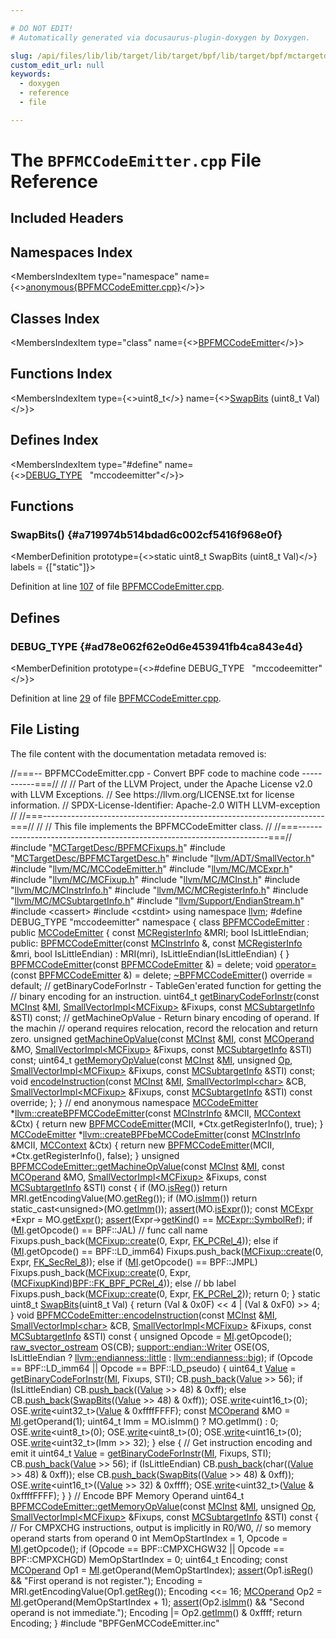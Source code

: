 ```yaml
---

# DO NOT EDIT!
# Automatically generated via docusaurus-plugin-doxygen by Doxygen.

slug: /api/files/lib/lib/target/lib/target/bpf/lib/target/bpf/mctargetdesc/bpfmccodeemitter-cpp
custom_edit_url: null
keywords:
  - doxygen
  - reference
  - file

---
```





# The `BPFMCCodeEmitter.cpp` File Reference

<DoxygenPage pluginConfig={pluginConfig}>



## Included Headers

<IncludesList>
<IncludesListItem
  filePath="MCTargetDesc/BPFMCFixups.h"
  permalink="/docs/api/files/lib/lib/target/lib/target/bpf/lib/target/bpf/mctargetdesc/bpfmcfixups-h"
  isLocal="true" />
<IncludesListItem
  filePath="MCTargetDesc/BPFMCTargetDesc.h"
  permalink="/docs/api/files/lib/lib/target/lib/target/bpf/lib/target/bpf/mctargetdesc/bpfmctargetdesc-h"
  isLocal="true" />
<IncludesListItem
  filePath="llvm/ADT/SmallVector.h"
  permalink="/docs/api/files/include/include/llvm/include/llvm/adt/smallvector-h"
  isLocal="true" />
<IncludesListItem
  filePath="llvm/MC/MCCodeEmitter.h"
  permalink="/docs/api/files/include/include/llvm/include/llvm/mc/mccodeemitter-h"
  isLocal="true" />
<IncludesListItem
  filePath="llvm/MC/MCExpr.h"
  permalink="/docs/api/files/include/include/llvm/include/llvm/mc/mcexpr-h"
  isLocal="true" />
<IncludesListItem
  filePath="llvm/MC/MCFixup.h"
  permalink="/docs/api/files/include/include/llvm/include/llvm/mc/mcfixup-h"
  isLocal="true" />
<IncludesListItem
  filePath="llvm/MC/MCInst.h"
  permalink="/docs/api/files/include/include/llvm/include/llvm/mc/mcinst-h"
  isLocal="true" />
<IncludesListItem
  filePath="llvm/MC/MCInstrInfo.h"
  permalink="/docs/api/files/include/include/llvm/include/llvm/mc/mcinstrinfo-h"
  isLocal="true" />
<IncludesListItem
  filePath="llvm/MC/MCRegisterInfo.h"
  permalink="/docs/api/files/include/include/llvm/include/llvm/mc/mcregisterinfo-h"
  isLocal="true" />
<IncludesListItem
  filePath="llvm/MC/MCSubtargetInfo.h"
  permalink="/docs/api/files/include/include/llvm/include/llvm/mc/mcsubtargetinfo-h"
  isLocal="true" />
<IncludesListItem
  filePath="llvm/Support/EndianStream.h"
  permalink="/docs/api/files/include/include/llvm/include/llvm/support/endianstream-h"
  isLocal="true" />
<IncludesListItem
  filePath="cassert"
  permalink=""
  isLocal="false" />
<IncludesListItem
  filePath="cstdint"
  permalink=""
  isLocal="false" />
<IncludesListItem
  filePath="BPFGenMCCodeEmitter.inc"
  permalink=""
  isLocal="true" />
</IncludesList>

## Namespaces Index

<MembersIndex>

<MembersIndexItem
  type="namespace"
  name={<><a href="/docs/api/namespaces/anonymous-bpfmccodeemitter-cpp-">anonymous&#123;BPFMCCodeEmitter.cpp&#125;</a></>}>
</MembersIndexItem>

</MembersIndex>

## Classes Index

<MembersIndex>

<MembersIndexItem
  type="class"
  name={<><a href="/docs/api/classes/anonymous-namespace-bpfmccodeemitter-cpp-/bpfmccodeemitter">BPFMCCodeEmitter</a></>}>
</MembersIndexItem>

</MembersIndex>

## Functions Index

<MembersIndex>

<MembersIndexItem
  type={<>uint8&#95;t</>}
  name={<><a href="#a719974b514bdad6c002cf5416f968e0f">SwapBits</a> (uint8&#95;t Val)</>}>
</MembersIndexItem>

</MembersIndex>

## Defines Index

<MembersIndex>

<MembersIndexItem
  type="#define"
  name={<><a href="#ad78e062f62e0d6e453941fb4ca843e4d">DEBUG&#95;TYPE</a>&nbsp;&nbsp;&nbsp;&quot;mccodeemitter&quot;</>}>
</MembersIndexItem>

</MembersIndex>


<SectionDefinition>

## Functions

### SwapBits() {#a719974b514bdad6c002cf5416f968e0f}

<MemberDefinition
  prototype={<>static uint8&#95;t SwapBits (uint8&#95;t Val)</>}
  labels = {["static"]}>

Definition at line <a href="#l00107">107</a> of file <a href="/docs/api/files/lib/lib/target/lib/target/bpf/lib/target/bpf/mctargetdesc/bpfmccodeemitter-cpp">BPFMCCodeEmitter.cpp</a>.
</MemberDefinition>

</SectionDefinition>

<SectionDefinition>

## Defines

### DEBUG&#95;TYPE {#ad78e062f62e0d6e453941fb4ca843e4d}

<MemberDefinition
  prototype={<>#define DEBUG&#95;TYPE&nbsp;&nbsp;&nbsp;&quot;mccodeemitter&quot;</>}>

Definition at line <a href="#l00029">29</a> of file <a href="/docs/api/files/lib/lib/target/lib/target/bpf/lib/target/bpf/mctargetdesc/bpfmccodeemitter-cpp">BPFMCCodeEmitter.cpp</a>.
</MemberDefinition>

</SectionDefinition>

## File Listing

The file content with the documentation metadata removed is:

<ProgramListing>

<Link id="l00001" /><CodeLine lineNumber="1"><span class="doxyHighlightComment">//===-- BPFMCCodeEmitter.cpp - Convert BPF code to machine code -----------===//</span></CodeLine>
<Link id="l00002" /><CodeLine lineNumber="2"><span class="doxyHighlightComment">//</span></CodeLine>
<Link id="l00003" /><CodeLine lineNumber="3"><span class="doxyHighlightComment">// Part of the LLVM Project, under the Apache License v2.0 with LLVM Exceptions.</span></CodeLine>
<Link id="l00004" /><CodeLine lineNumber="4"><span class="doxyHighlightComment">// See https://llvm.org/LICENSE.txt for license information.</span></CodeLine>
<Link id="l00005" /><CodeLine lineNumber="5"><span class="doxyHighlightComment">// SPDX-License-Identifier: Apache-2.0 WITH LLVM-exception</span></CodeLine>
<Link id="l00006" /><CodeLine lineNumber="6"><span class="doxyHighlightComment">//</span></CodeLine>
<Link id="l00007" /><CodeLine lineNumber="7"><span class="doxyHighlightComment">//===----------------------------------------------------------------------===//</span></CodeLine>
<Link id="l00008" /><CodeLine lineNumber="8"><span class="doxyHighlightComment">//</span></CodeLine>
<Link id="l00009" /><CodeLine lineNumber="9"><span class="doxyHighlightComment">// This file implements the BPFMCCodeEmitter class.</span></CodeLine>
<Link id="l00010" /><CodeLine lineNumber="10"><span class="doxyHighlightComment">//</span></CodeLine>
<Link id="l00011" /><CodeLine lineNumber="11"><span class="doxyHighlightComment">//===----------------------------------------------------------------------===//</span></CodeLine>
<Link id="l00012" /><CodeLine lineNumber="12"></CodeLine>
<Link id="l00013" /><CodeLine lineNumber="13"><span class="doxyHighlightPreprocessor">#include &quot;<a href="/docs/api/files/lib/lib/target/lib/target/bpf/lib/target/bpf/mctargetdesc/bpfmcfixups-h">MCTargetDesc/BPFMCFixups.h</a>&quot;</span></CodeLine>
<Link id="l00014" /><CodeLine lineNumber="14"><span class="doxyHighlightPreprocessor">#include &quot;<a href="/docs/api/files/lib/lib/target/lib/target/bpf/lib/target/bpf/mctargetdesc/bpfmctargetdesc-h">MCTargetDesc/BPFMCTargetDesc.h</a>&quot;</span></CodeLine>
<Link id="l00015" /><CodeLine lineNumber="15"><span class="doxyHighlightPreprocessor">#include &quot;<a href="/docs/api/files/include/include/llvm/include/llvm/adt/smallvector-h">llvm/ADT/SmallVector.h</a>&quot;</span></CodeLine>
<Link id="l00016" /><CodeLine lineNumber="16"><span class="doxyHighlightPreprocessor">#include &quot;<a href="/docs/api/files/include/include/llvm/include/llvm/mc/mccodeemitter-h">llvm/MC/MCCodeEmitter.h</a>&quot;</span></CodeLine>
<Link id="l00017" /><CodeLine lineNumber="17"><span class="doxyHighlightPreprocessor">#include &quot;<a href="/docs/api/files/include/include/llvm/include/llvm/mc/mcexpr-h">llvm/MC/MCExpr.h</a>&quot;</span></CodeLine>
<Link id="l00018" /><CodeLine lineNumber="18"><span class="doxyHighlightPreprocessor">#include &quot;<a href="/docs/api/files/include/include/llvm/include/llvm/mc/mcfixup-h">llvm/MC/MCFixup.h</a>&quot;</span></CodeLine>
<Link id="l00019" /><CodeLine lineNumber="19"><span class="doxyHighlightPreprocessor">#include &quot;<a href="/docs/api/files/include/include/llvm/include/llvm/mc/mcinst-h">llvm/MC/MCInst.h</a>&quot;</span></CodeLine>
<Link id="l00020" /><CodeLine lineNumber="20"><span class="doxyHighlightPreprocessor">#include &quot;<a href="/docs/api/files/include/include/llvm/include/llvm/mc/mcinstrinfo-h">llvm/MC/MCInstrInfo.h</a>&quot;</span></CodeLine>
<Link id="l00021" /><CodeLine lineNumber="21"><span class="doxyHighlightPreprocessor">#include &quot;<a href="/docs/api/files/include/include/llvm/include/llvm/mc/mcregisterinfo-h">llvm/MC/MCRegisterInfo.h</a>&quot;</span></CodeLine>
<Link id="l00022" /><CodeLine lineNumber="22"><span class="doxyHighlightPreprocessor">#include &quot;<a href="/docs/api/files/include/include/llvm/include/llvm/mc/mcsubtargetinfo-h">llvm/MC/MCSubtargetInfo.h</a>&quot;</span></CodeLine>
<Link id="l00023" /><CodeLine lineNumber="23"><span class="doxyHighlightPreprocessor">#include &quot;<a href="/docs/api/files/include/include/llvm/include/llvm/support/endianstream-h">llvm/Support/EndianStream.h</a>&quot;</span></CodeLine>
<Link id="l00024" /><CodeLine lineNumber="24"><span class="doxyHighlightPreprocessor">#include &lt;cassert&gt;</span></CodeLine>
<Link id="l00025" /><CodeLine lineNumber="25"><span class="doxyHighlightPreprocessor">#include &lt;cstdint&gt;</span></CodeLine>
<Link id="l00026" /><CodeLine lineNumber="26"></CodeLine>
<Link id="l00027" /><CodeLine lineNumber="27"><span class="doxyHighlightKeyword">using namespace </span><span class="doxyHighlight"><a href="/docs/api/namespaces/llvm">llvm</a>;</span></CodeLine>
<Link id="l00028" /><CodeLine lineNumber="28"></CodeLine>
<Link id="l00029" /><CodeLine lineNumber="29" lineLink="#ad78e062f62e0d6e453941fb4ca843e4d"><span class="doxyHighlightPreprocessor">#define DEBUG&#95;TYPE &quot;mccodeemitter&quot;</span></CodeLine>
<Link id="l00030" /><CodeLine lineNumber="30"></CodeLine>
<Link id="l00031" /><CodeLine lineNumber="31" lineLink="/docs/api/namespaces/anonymous-bpfmccodeemitter-cpp-"><span class="doxyHighlightKeyword">namespace </span><span class="doxyHighlight">&#123;</span></CodeLine>
<Link id="l00032" /><CodeLine lineNumber="32"></CodeLine>
<Link id="l00033" /><CodeLine lineNumber="33" lineLink="/docs/api/classes/anonymous-namespace-bpfmccodeemitter-cpp-/bpfmccodeemitter"><span class="doxyHighlightKeyword">class </span><span class="doxyHighlight"><a href="/docs/api/classes/anonymous-namespace-bpfmccodeemitter-cpp-/bpfmccodeemitter/#a3c750c3c8d8702d470f732462b02c28f">BPFMCCodeEmitter</a> : </span><span class="doxyHighlightKeyword">public</span><span class="doxyHighlight"> <a href="/docs/api/classes/llvm/mccodeemitter/#a30a6103435c200ed0b3923ecf30249d1">MCCodeEmitter</a> &#123;</span></CodeLine>
<Link id="l00034" /><CodeLine lineNumber="34"><span class="doxyHighlight">  </span><span class="doxyHighlightKeyword">const</span><span class="doxyHighlight"> <a href="/docs/api/classes/llvm/mcregisterinfo">MCRegisterInfo</a> &amp;MRI;</span></CodeLine>
<Link id="l00035" /><CodeLine lineNumber="35"><span class="doxyHighlight">  </span><span class="doxyHighlightKeywordType">bool</span><span class="doxyHighlight"> IsLittleEndian;</span></CodeLine>
<Link id="l00036" /><CodeLine lineNumber="36"></CodeLine>
<Link id="l00037" /><CodeLine lineNumber="37"><span class="doxyHighlightKeyword">public</span><span class="doxyHighlight">:</span></CodeLine>
<Link id="l00038" /><CodeLine lineNumber="38" lineLink="/docs/api/classes/anonymous-namespace-bpfmccodeemitter-cpp-/bpfmccodeemitter/#a3c750c3c8d8702d470f732462b02c28f"><span class="doxyHighlight">  <a href="/docs/api/classes/anonymous-namespace-bpfmccodeemitter-cpp-/bpfmccodeemitter/#a3c750c3c8d8702d470f732462b02c28f">BPFMCCodeEmitter</a>(</span><span class="doxyHighlightKeyword">const</span><span class="doxyHighlight"> <a href="/docs/api/classes/llvm/mcinstrinfo">MCInstrInfo</a> &amp;, </span><span class="doxyHighlightKeyword">const</span><span class="doxyHighlight"> <a href="/docs/api/classes/llvm/mcregisterinfo">MCRegisterInfo</a> &amp;mri,</span></CodeLine>
<Link id="l00039" /><CodeLine lineNumber="39"><span class="doxyHighlight">                   </span><span class="doxyHighlightKeywordType">bool</span><span class="doxyHighlight"> IsLittleEndian)</span></CodeLine>
<Link id="l00040" /><CodeLine lineNumber="40"><span class="doxyHighlight">      : MRI(mri), IsLittleEndian(IsLittleEndian) &#123; &#125;</span></CodeLine>
<Link id="l00041" /><CodeLine lineNumber="41" lineLink="/docs/api/classes/anonymous-namespace-bpfmccodeemitter-cpp-/bpfmccodeemitter/#a0958eed2765421c5b151c78c77cea3a5"><span class="doxyHighlight">  <a href="/docs/api/classes/anonymous-namespace-bpfmccodeemitter-cpp-/bpfmccodeemitter/#a0958eed2765421c5b151c78c77cea3a5">BPFMCCodeEmitter</a>(</span><span class="doxyHighlightKeyword">const</span><span class="doxyHighlight"> <a href="/docs/api/classes/anonymous-namespace-bpfmccodeemitter-cpp-/bpfmccodeemitter/#a3c750c3c8d8702d470f732462b02c28f">BPFMCCodeEmitter</a> &amp;) = </span><span class="doxyHighlightKeyword">delete</span><span class="doxyHighlight">;</span></CodeLine>
<Link id="l00042" /><CodeLine lineNumber="42" lineLink="/docs/api/classes/anonymous-namespace-bpfmccodeemitter-cpp-/bpfmccodeemitter/#a64ecfefe58dae16fff59ce631798317e"><span class="doxyHighlight">  </span><span class="doxyHighlightKeywordType">void</span><span class="doxyHighlight"> <a href="/docs/api/classes/anonymous-namespace-bpfmccodeemitter-cpp-/bpfmccodeemitter/#a64ecfefe58dae16fff59ce631798317e">operator=</a>(</span><span class="doxyHighlightKeyword">const</span><span class="doxyHighlight"> <a href="/docs/api/classes/anonymous-namespace-bpfmccodeemitter-cpp-/bpfmccodeemitter/#a3c750c3c8d8702d470f732462b02c28f">BPFMCCodeEmitter</a> &amp;) = </span><span class="doxyHighlightKeyword">delete</span><span class="doxyHighlight">;</span></CodeLine>
<Link id="l00043" /><CodeLine lineNumber="43" lineLink="/docs/api/classes/anonymous-namespace-bpfmccodeemitter-cpp-/bpfmccodeemitter/#a4f750bd90e93177594c068fed213716d"><span class="doxyHighlight">  <a href="/docs/api/classes/anonymous-namespace-bpfmccodeemitter-cpp-/bpfmccodeemitter/#a4f750bd90e93177594c068fed213716d">~BPFMCCodeEmitter</a>() </span><span class="doxyHighlightKeyword">override</span><span class="doxyHighlight"> = </span><span class="doxyHighlightKeywordFlow">default</span><span class="doxyHighlight">;</span></CodeLine>
<Link id="l00044" /><CodeLine lineNumber="44"></CodeLine>
<Link id="l00045" /><CodeLine lineNumber="45"><span class="doxyHighlight">  </span><span class="doxyHighlightComment">// getBinaryCodeForInstr - TableGen&#39;erated function for getting the</span></CodeLine>
<Link id="l00046" /><CodeLine lineNumber="46"><span class="doxyHighlight">  </span><span class="doxyHighlightComment">// binary encoding for an instruction.</span></CodeLine>
<Link id="l00047" /><CodeLine lineNumber="47" lineLink="/docs/api/classes/anonymous-namespace-bpfmccodeemitter-cpp-/bpfmccodeemitter/#a8e8d7e1be8a5d016d0ccc1fbf1c2cd0b"><span class="doxyHighlight">  uint64&#95;t <a href="/docs/api/classes/anonymous-namespace-bpfmccodeemitter-cpp-/bpfmccodeemitter/#a8e8d7e1be8a5d016d0ccc1fbf1c2cd0b">getBinaryCodeForInstr</a>(</span><span class="doxyHighlightKeyword">const</span><span class="doxyHighlight"> <a href="/docs/api/classes/llvm/mcinst">MCInst</a> &amp;<a href="/docs/api/files/lib/lib/codegen/lib/codegen/globalisel/irtranslator-cpp/#abe44dfdea65b4f7e11e0a608ab708b76">MI</a>,</span></CodeLine>
<Link id="l00048" /><CodeLine lineNumber="48"><span class="doxyHighlight">                                 <a href="/docs/api/classes/llvm/smallvectorimpl">SmallVectorImpl&lt;MCFixup&gt;</a> &amp;Fixups,</span></CodeLine>
<Link id="l00049" /><CodeLine lineNumber="49"><span class="doxyHighlight">                                 </span><span class="doxyHighlightKeyword">const</span><span class="doxyHighlight"> <a href="/docs/api/classes/llvm/mcsubtargetinfo">MCSubtargetInfo</a> &amp;STI) </span><span class="doxyHighlightKeyword">const</span><span class="doxyHighlight">;</span></CodeLine>
<Link id="l00050" /><CodeLine lineNumber="50"></CodeLine>
<Link id="l00051" /><CodeLine lineNumber="51"><span class="doxyHighlight">  </span><span class="doxyHighlightComment">// getMachineOpValue - Return binary encoding of operand. If the machin</span></CodeLine>
<Link id="l00052" /><CodeLine lineNumber="52"><span class="doxyHighlight">  </span><span class="doxyHighlightComment">// operand requires relocation, record the relocation and return zero.</span></CodeLine>
<Link id="l00053" /><CodeLine lineNumber="53"><span class="doxyHighlight">  </span><span class="doxyHighlightKeywordType">unsigned</span><span class="doxyHighlight"> <a href="/docs/api/classes/anonymous-namespace-bpfmccodeemitter-cpp-/bpfmccodeemitter/#a955c8163dbb18d99c96c57d1c4b273f0">getMachineOpValue</a>(</span><span class="doxyHighlightKeyword">const</span><span class="doxyHighlight"> <a href="/docs/api/classes/llvm/mcinst">MCInst</a> &amp;<a href="/docs/api/files/lib/lib/codegen/lib/codegen/globalisel/irtranslator-cpp/#abe44dfdea65b4f7e11e0a608ab708b76">MI</a>, </span><span class="doxyHighlightKeyword">const</span><span class="doxyHighlight"> <a href="/docs/api/classes/llvm/mcoperand">MCOperand</a> &amp;MO,</span></CodeLine>
<Link id="l00054" /><CodeLine lineNumber="54"><span class="doxyHighlight">                             <a href="/docs/api/classes/llvm/smallvectorimpl">SmallVectorImpl&lt;MCFixup&gt;</a> &amp;Fixups,</span></CodeLine>
<Link id="l00055" /><CodeLine lineNumber="55"><span class="doxyHighlight">                             </span><span class="doxyHighlightKeyword">const</span><span class="doxyHighlight"> <a href="/docs/api/classes/llvm/mcsubtargetinfo">MCSubtargetInfo</a> &amp;STI) </span><span class="doxyHighlightKeyword">const</span><span class="doxyHighlight">;</span></CodeLine>
<Link id="l00056" /><CodeLine lineNumber="56"></CodeLine>
<Link id="l00057" /><CodeLine lineNumber="57"><span class="doxyHighlight">  uint64&#95;t <a href="/docs/api/classes/anonymous-namespace-bpfmccodeemitter-cpp-/bpfmccodeemitter/#af7ac978614ae5b57e3282b89b16ab3c1">getMemoryOpValue</a>(</span><span class="doxyHighlightKeyword">const</span><span class="doxyHighlight"> <a href="/docs/api/classes/llvm/mcinst">MCInst</a> &amp;<a href="/docs/api/files/lib/lib/codegen/lib/codegen/globalisel/irtranslator-cpp/#abe44dfdea65b4f7e11e0a608ab708b76">MI</a>, </span><span class="doxyHighlightKeywordType">unsigned</span><span class="doxyHighlight"> <a href="/docs/api/namespaces/llvm/#ab471937b9a227e70c7fe8bd9604014d6">Op</a>,</span></CodeLine>
<Link id="l00058" /><CodeLine lineNumber="58"><span class="doxyHighlight">                            <a href="/docs/api/classes/llvm/smallvectorimpl">SmallVectorImpl&lt;MCFixup&gt;</a> &amp;Fixups,</span></CodeLine>
<Link id="l00059" /><CodeLine lineNumber="59"><span class="doxyHighlight">                            </span><span class="doxyHighlightKeyword">const</span><span class="doxyHighlight"> <a href="/docs/api/classes/llvm/mcsubtargetinfo">MCSubtargetInfo</a> &amp;STI) </span><span class="doxyHighlightKeyword">const</span><span class="doxyHighlight">;</span></CodeLine>
<Link id="l00060" /><CodeLine lineNumber="60"></CodeLine>
<Link id="l00061" /><CodeLine lineNumber="61"><span class="doxyHighlight">  </span><span class="doxyHighlightKeywordType">void</span><span class="doxyHighlight"> <a href="/docs/api/classes/anonymous-namespace-bpfmccodeemitter-cpp-/bpfmccodeemitter/#a76f5410dcaece835e30459df0a57c16c">encodeInstruction</a>(</span><span class="doxyHighlightKeyword">const</span><span class="doxyHighlight"> <a href="/docs/api/classes/llvm/mcinst">MCInst</a> &amp;<a href="/docs/api/files/lib/lib/codegen/lib/codegen/globalisel/irtranslator-cpp/#abe44dfdea65b4f7e11e0a608ab708b76">MI</a>, <a href="/docs/api/classes/llvm/smallvectorimpl">SmallVectorImpl&lt;char&gt;</a> &amp;CB,</span></CodeLine>
<Link id="l00062" /><CodeLine lineNumber="62"><span class="doxyHighlight">                         <a href="/docs/api/classes/llvm/smallvectorimpl">SmallVectorImpl&lt;MCFixup&gt;</a> &amp;Fixups,</span></CodeLine>
<Link id="l00063" /><CodeLine lineNumber="63"><span class="doxyHighlight">                         </span><span class="doxyHighlightKeyword">const</span><span class="doxyHighlight"> <a href="/docs/api/classes/llvm/mcsubtargetinfo">MCSubtargetInfo</a> &amp;STI) </span><span class="doxyHighlightKeyword">const override</span><span class="doxyHighlight">;</span></CodeLine>
<Link id="l00064" /><CodeLine lineNumber="64"><span class="doxyHighlight">&#125;;</span></CodeLine>
<Link id="l00065" /><CodeLine lineNumber="65"></CodeLine>
<Link id="l00066" /><CodeLine lineNumber="66"><span class="doxyHighlight">&#125; </span><span class="doxyHighlightComment">// end anonymous namespace</span></CodeLine>
<Link id="l00067" /><CodeLine lineNumber="67"></CodeLine>
<Link id="l00068" /><CodeLine lineNumber="68" lineLink="/docs/api/namespaces/llvm/#afa8652744acd380b593fd80c6678c0f4"><span class="doxyHighlight"><a href="/docs/api/classes/llvm/mccodeemitter">MCCodeEmitter</a> &#42;<a href="/docs/api/namespaces/llvm/#afa8652744acd380b593fd80c6678c0f4">llvm::createBPFMCCodeEmitter</a>(</span><span class="doxyHighlightKeyword">const</span><span class="doxyHighlight"> <a href="/docs/api/classes/llvm/mcinstrinfo">MCInstrInfo</a> &amp;MCII,</span></CodeLine>
<Link id="l00069" /><CodeLine lineNumber="69"><span class="doxyHighlight">                                            <a href="/docs/api/classes/llvm/mccontext">MCContext</a> &amp;Ctx) &#123;</span></CodeLine>
<Link id="l00070" /><CodeLine lineNumber="70"><span class="doxyHighlight">  </span><span class="doxyHighlightKeywordFlow">return</span><span class="doxyHighlight"> </span><span class="doxyHighlightKeyword">new</span><span class="doxyHighlight"> <a href="/docs/api/classes/anonymous-namespace-bpfmccodeemitter-cpp-/bpfmccodeemitter/#a3c750c3c8d8702d470f732462b02c28f">BPFMCCodeEmitter</a>(MCII, &#42;Ctx.getRegisterInfo(), </span><span class="doxyHighlightKeyword">true</span><span class="doxyHighlight">);</span></CodeLine>
<Link id="l00071" /><CodeLine lineNumber="71"><span class="doxyHighlight">&#125;</span></CodeLine>
<Link id="l00072" /><CodeLine lineNumber="72"></CodeLine>
<Link id="l00073" /><CodeLine lineNumber="73" lineLink="/docs/api/namespaces/llvm/#ac5c3c6cb1614778fbb5c205ca4c79837"><span class="doxyHighlight"><a href="/docs/api/classes/llvm/mccodeemitter">MCCodeEmitter</a> &#42;<a href="/docs/api/namespaces/llvm/#ac5c3c6cb1614778fbb5c205ca4c79837">llvm::createBPFbeMCCodeEmitter</a>(</span><span class="doxyHighlightKeyword">const</span><span class="doxyHighlight"> <a href="/docs/api/classes/llvm/mcinstrinfo">MCInstrInfo</a> &amp;MCII,</span></CodeLine>
<Link id="l00074" /><CodeLine lineNumber="74"><span class="doxyHighlight">                                              <a href="/docs/api/classes/llvm/mccontext">MCContext</a> &amp;Ctx) &#123;</span></CodeLine>
<Link id="l00075" /><CodeLine lineNumber="75"><span class="doxyHighlight">  </span><span class="doxyHighlightKeywordFlow">return</span><span class="doxyHighlight"> </span><span class="doxyHighlightKeyword">new</span><span class="doxyHighlight"> <a href="/docs/api/classes/anonymous-namespace-bpfmccodeemitter-cpp-/bpfmccodeemitter/#a3c750c3c8d8702d470f732462b02c28f">BPFMCCodeEmitter</a>(MCII, &#42;Ctx.getRegisterInfo(), </span><span class="doxyHighlightKeyword">false</span><span class="doxyHighlight">);</span></CodeLine>
<Link id="l00076" /><CodeLine lineNumber="76"><span class="doxyHighlight">&#125;</span></CodeLine>
<Link id="l00077" /><CodeLine lineNumber="77"></CodeLine>
<Link id="l00078" /><CodeLine lineNumber="78" lineLink="/docs/api/classes/anonymous-namespace-bpfmccodeemitter-cpp-/bpfmccodeemitter/#a955c8163dbb18d99c96c57d1c4b273f0"><span class="doxyHighlightKeywordType">unsigned</span><span class="doxyHighlight"> <a href="/docs/api/classes/anonymous-namespace-bpfmccodeemitter-cpp-/bpfmccodeemitter/#a955c8163dbb18d99c96c57d1c4b273f0">BPFMCCodeEmitter::getMachineOpValue</a>(</span><span class="doxyHighlightKeyword">const</span><span class="doxyHighlight"> <a href="/docs/api/classes/llvm/mcinst">MCInst</a> &amp;<a href="/docs/api/files/lib/lib/codegen/lib/codegen/globalisel/irtranslator-cpp/#abe44dfdea65b4f7e11e0a608ab708b76">MI</a>,</span></CodeLine>
<Link id="l00079" /><CodeLine lineNumber="79"><span class="doxyHighlight">                                             </span><span class="doxyHighlightKeyword">const</span><span class="doxyHighlight"> <a href="/docs/api/classes/llvm/mcoperand">MCOperand</a> &amp;MO,</span></CodeLine>
<Link id="l00080" /><CodeLine lineNumber="80"><span class="doxyHighlight">                                             <a href="/docs/api/classes/llvm/smallvectorimpl">SmallVectorImpl&lt;MCFixup&gt;</a> &amp;Fixups,</span></CodeLine>
<Link id="l00081" /><CodeLine lineNumber="81"><span class="doxyHighlight">                                             </span><span class="doxyHighlightKeyword">const</span><span class="doxyHighlight"> <a href="/docs/api/classes/llvm/mcsubtargetinfo">MCSubtargetInfo</a> &amp;STI)</span><span class="doxyHighlightKeyword"> const </span><span class="doxyHighlight">&#123;</span></CodeLine>
<Link id="l00082" /><CodeLine lineNumber="82"><span class="doxyHighlight">  </span><span class="doxyHighlightKeywordFlow">if</span><span class="doxyHighlight"> (MO.<a href="/docs/api/classes/llvm/mcoperand/#a7a8c7eea0aa4890f25a4b83e1f0a0b6f">isReg</a>())</span></CodeLine>
<Link id="l00083" /><CodeLine lineNumber="83"><span class="doxyHighlight">    </span><span class="doxyHighlightKeywordFlow">return</span><span class="doxyHighlight"> MRI.getEncodingValue(MO.<a href="/docs/api/classes/llvm/mcoperand/#a94abf618eb8001b802910ab872a7d1d9">getReg</a>());</span></CodeLine>
<Link id="l00084" /><CodeLine lineNumber="84"><span class="doxyHighlight">  </span><span class="doxyHighlightKeywordFlow">if</span><span class="doxyHighlight"> (MO.<a href="/docs/api/classes/llvm/mcoperand/#a5f639fdcd3fc673fcbdb47f2e88b2b41">isImm</a>())</span></CodeLine>
<Link id="l00085" /><CodeLine lineNumber="85"><span class="doxyHighlight">    </span><span class="doxyHighlightKeywordFlow">return</span><span class="doxyHighlight"> </span><span class="doxyHighlightKeyword">static&#95;cast&lt;</span><span class="doxyHighlightKeywordType">unsigned</span><span class="doxyHighlightKeyword">&gt;</span><span class="doxyHighlight">(MO.<a href="/docs/api/classes/llvm/mcoperand/#a4509c43893edc940979f690c468664c1">getImm</a>());</span></CodeLine>
<Link id="l00086" /><CodeLine lineNumber="86"></CodeLine>
<Link id="l00087" /><CodeLine lineNumber="87"><span class="doxyHighlight">  <a href="/docs/api/files/lib/lib/target/lib/target/amdgpu/silowercontrolflow-cpp/#a4868c5d81c5ccc98c47aeab6244346a0">assert</a>(MO.<a href="/docs/api/classes/llvm/mcoperand/#ae23b2e8269fe15dbe5ebb3394438960c">isExpr</a>());</span></CodeLine>
<Link id="l00088" /><CodeLine lineNumber="88"></CodeLine>
<Link id="l00089" /><CodeLine lineNumber="89"><span class="doxyHighlight">  </span><span class="doxyHighlightKeyword">const</span><span class="doxyHighlight"> <a href="/docs/api/classes/llvm/mcexpr">MCExpr</a> &#42;Expr = MO.<a href="/docs/api/classes/llvm/mcoperand/#ac9408fbc60922d24b01c1efcbd4ba52b">getExpr</a>();</span></CodeLine>
<Link id="l00090" /><CodeLine lineNumber="90"></CodeLine>
<Link id="l00091" /><CodeLine lineNumber="91"><span class="doxyHighlight">  <a href="/docs/api/files/lib/lib/target/lib/target/amdgpu/silowercontrolflow-cpp/#a4868c5d81c5ccc98c47aeab6244346a0">assert</a>(Expr-&gt;<a href="/docs/api/classes/llvm/mcexpr/#af5d6e67c11188675c1309e098afac194">getKind</a>() == <a href="/docs/api/classes/llvm/mcexpr/#a83112ba0cecd7a7add9f1f9c441d606fa8cbc19c1660252a30c030fa945999a91">MCExpr::SymbolRef</a>);</span></CodeLine>
<Link id="l00092" /><CodeLine lineNumber="92"></CodeLine>
<Link id="l00093" /><CodeLine lineNumber="93"><span class="doxyHighlight">  </span><span class="doxyHighlightKeywordFlow">if</span><span class="doxyHighlight"> (<a href="/docs/api/files/lib/lib/codegen/lib/codegen/globalisel/irtranslator-cpp/#abe44dfdea65b4f7e11e0a608ab708b76">MI</a>.getOpcode() == BPF::JAL)</span></CodeLine>
<Link id="l00094" /><CodeLine lineNumber="94"><span class="doxyHighlight">    </span><span class="doxyHighlightComment">// func call name</span></CodeLine>
<Link id="l00095" /><CodeLine lineNumber="95"><span class="doxyHighlight">    Fixups.push&#95;back(<a href="/docs/api/classes/llvm/mcfixup/#abdf37854fa6eb68017b96486df443a32">MCFixup::create</a>(0, Expr, <a href="/docs/api/namespaces/llvm/#a84cef097f15848752272d38769011f58a0f7a8485c2c761bc5e870fe2b6466372">FK&#95;PCRel&#95;4</a>));</span></CodeLine>
<Link id="l00096" /><CodeLine lineNumber="96"><span class="doxyHighlight">  </span><span class="doxyHighlightKeywordFlow">else</span><span class="doxyHighlight"> </span><span class="doxyHighlightKeywordFlow">if</span><span class="doxyHighlight"> (<a href="/docs/api/files/lib/lib/codegen/lib/codegen/globalisel/irtranslator-cpp/#abe44dfdea65b4f7e11e0a608ab708b76">MI</a>.getOpcode() == BPF::LD&#95;imm64)</span></CodeLine>
<Link id="l00097" /><CodeLine lineNumber="97"><span class="doxyHighlight">    Fixups.push&#95;back(<a href="/docs/api/classes/llvm/mcfixup/#abdf37854fa6eb68017b96486df443a32">MCFixup::create</a>(0, Expr, <a href="/docs/api/namespaces/llvm/#a84cef097f15848752272d38769011f58a751b491a3c8dd06f9b616ee717dbdbae">FK&#95;SecRel&#95;8</a>));</span></CodeLine>
<Link id="l00098" /><CodeLine lineNumber="98"><span class="doxyHighlight">  </span><span class="doxyHighlightKeywordFlow">else</span><span class="doxyHighlight"> </span><span class="doxyHighlightKeywordFlow">if</span><span class="doxyHighlight"> (<a href="/docs/api/files/lib/lib/codegen/lib/codegen/globalisel/irtranslator-cpp/#abe44dfdea65b4f7e11e0a608ab708b76">MI</a>.getOpcode() == BPF::JMPL)</span></CodeLine>
<Link id="l00099" /><CodeLine lineNumber="99"><span class="doxyHighlight">    Fixups.push&#95;back(<a href="/docs/api/classes/llvm/mcfixup/#abdf37854fa6eb68017b96486df443a32">MCFixup::create</a>(0, Expr, (<a href="/docs/api/namespaces/llvm/#a84cef097f15848752272d38769011f58">MCFixupKind</a>)<a href="/docs/api/namespaces/llvm/bpf/#aae3746000e14e086696c5e63aa810812a7d2fd911c9275dbfc182765904ce1bdc">BPF::FK&#95;BPF&#95;PCRel&#95;4</a>));</span></CodeLine>
<Link id="l00100" /><CodeLine lineNumber="100"><span class="doxyHighlight">  </span><span class="doxyHighlightKeywordFlow">else</span></CodeLine>
<Link id="l00101" /><CodeLine lineNumber="101"><span class="doxyHighlight">    </span><span class="doxyHighlightComment">// bb label</span></CodeLine>
<Link id="l00102" /><CodeLine lineNumber="102"><span class="doxyHighlight">    Fixups.push&#95;back(<a href="/docs/api/classes/llvm/mcfixup/#abdf37854fa6eb68017b96486df443a32">MCFixup::create</a>(0, Expr, <a href="/docs/api/namespaces/llvm/#a84cef097f15848752272d38769011f58a11803cd0814af72a9d078ac0f7a33137">FK&#95;PCRel&#95;2</a>));</span></CodeLine>
<Link id="l00103" /><CodeLine lineNumber="103"></CodeLine>
<Link id="l00104" /><CodeLine lineNumber="104"><span class="doxyHighlight">  </span><span class="doxyHighlightKeywordFlow">return</span><span class="doxyHighlight"> 0;</span></CodeLine>
<Link id="l00105" /><CodeLine lineNumber="105"><span class="doxyHighlight">&#125;</span></CodeLine>
<Link id="l00106" /><CodeLine lineNumber="106"></CodeLine>
<Link id="l00107" /><CodeLine lineNumber="107" lineLink="#a719974b514bdad6c002cf5416f968e0f"><span class="doxyHighlightKeyword">static</span><span class="doxyHighlight"> uint8&#95;t <a href="#a719974b514bdad6c002cf5416f968e0f">SwapBits</a>(uint8&#95;t Val)</span></CodeLine>
<Link id="l00108" /><CodeLine lineNumber="108"><span class="doxyHighlight">&#123;</span></CodeLine>
<Link id="l00109" /><CodeLine lineNumber="109"><span class="doxyHighlight">  </span><span class="doxyHighlightKeywordFlow">return</span><span class="doxyHighlight"> (Val &amp; 0x0F) &lt;&lt; 4 | (Val &amp; 0xF0) &gt;&gt; 4;</span></CodeLine>
<Link id="l00110" /><CodeLine lineNumber="110"><span class="doxyHighlight">&#125;</span></CodeLine>
<Link id="l00111" /><CodeLine lineNumber="111"></CodeLine>
<Link id="l00112" /><CodeLine lineNumber="112" lineLink="/docs/api/classes/anonymous-namespace-bpfmccodeemitter-cpp-/bpfmccodeemitter/#a76f5410dcaece835e30459df0a57c16c"><span class="doxyHighlightKeywordType">void</span><span class="doxyHighlight"> <a href="/docs/api/classes/anonymous-namespace-bpfmccodeemitter-cpp-/bpfmccodeemitter/#a76f5410dcaece835e30459df0a57c16c">BPFMCCodeEmitter::encodeInstruction</a>(</span><span class="doxyHighlightKeyword">const</span><span class="doxyHighlight"> <a href="/docs/api/classes/llvm/mcinst">MCInst</a> &amp;<a href="/docs/api/files/lib/lib/codegen/lib/codegen/globalisel/irtranslator-cpp/#abe44dfdea65b4f7e11e0a608ab708b76">MI</a>,</span></CodeLine>
<Link id="l00113" /><CodeLine lineNumber="113"><span class="doxyHighlight">                                         <a href="/docs/api/classes/llvm/smallvectorimpl">SmallVectorImpl&lt;char&gt;</a> &amp;CB,</span></CodeLine>
<Link id="l00114" /><CodeLine lineNumber="114"><span class="doxyHighlight">                                         <a href="/docs/api/classes/llvm/smallvectorimpl">SmallVectorImpl&lt;MCFixup&gt;</a> &amp;Fixups,</span></CodeLine>
<Link id="l00115" /><CodeLine lineNumber="115"><span class="doxyHighlight">                                         </span><span class="doxyHighlightKeyword">const</span><span class="doxyHighlight"> <a href="/docs/api/classes/llvm/mcsubtargetinfo">MCSubtargetInfo</a> &amp;STI)</span><span class="doxyHighlightKeyword"> const </span><span class="doxyHighlight">&#123;</span></CodeLine>
<Link id="l00116" /><CodeLine lineNumber="116"><span class="doxyHighlight">  </span><span class="doxyHighlightKeywordType">unsigned</span><span class="doxyHighlight"> Opcode = <a href="/docs/api/files/lib/lib/codegen/lib/codegen/globalisel/irtranslator-cpp/#abe44dfdea65b4f7e11e0a608ab708b76">MI</a>.getOpcode();</span></CodeLine>
<Link id="l00117" /><CodeLine lineNumber="117"><span class="doxyHighlight">  <a href="/docs/api/classes/llvm/raw-svector-ostream">raw&#95;svector&#95;ostream</a> OS(CB);</span></CodeLine>
<Link id="l00118" /><CodeLine lineNumber="118"><span class="doxyHighlight">  <a href="/docs/api/structs/llvm/support/endian/writer">support::endian::Writer</a> OSE(OS, IsLittleEndian ? <a href="/docs/api/namespaces/llvm/#ae1e26e57357947b25e392fd18ab000dbaaae6635e044ac56046b2893a529b5114">llvm::endianness::little</a></span></CodeLine>
<Link id="l00119" /><CodeLine lineNumber="119"><span class="doxyHighlight">                                                 : <a href="/docs/api/namespaces/llvm/#ae1e26e57357947b25e392fd18ab000dbad861877da56b8b4ceb35c8cbfdf65bb4">llvm::endianness::big</a>);</span></CodeLine>
<Link id="l00120" /><CodeLine lineNumber="120"></CodeLine>
<Link id="l00121" /><CodeLine lineNumber="121"><span class="doxyHighlight">  </span><span class="doxyHighlightKeywordFlow">if</span><span class="doxyHighlight"> (Opcode == BPF::LD&#95;imm64 || Opcode == BPF::LD&#95;pseudo) &#123;</span></CodeLine>
<Link id="l00122" /><CodeLine lineNumber="122"><span class="doxyHighlight">    uint64&#95;t <a href="/docs/api/classes/llvm/value">Value</a> = <a href="/docs/api/classes/anonymous-namespace-bpfmccodeemitter-cpp-/bpfmccodeemitter/#a8e8d7e1be8a5d016d0ccc1fbf1c2cd0b">getBinaryCodeForInstr</a>(<a href="/docs/api/files/lib/lib/codegen/lib/codegen/globalisel/irtranslator-cpp/#abe44dfdea65b4f7e11e0a608ab708b76">MI</a>, Fixups, STI);</span></CodeLine>
<Link id="l00123" /><CodeLine lineNumber="123"><span class="doxyHighlight">    CB.<a href="/docs/api/classes/llvm/smallvectortemplatebase/#af42bfbc067df27c19ee2fc859df58799">push&#95;back</a>(<a href="/docs/api/classes/llvm/value">Value</a> &gt;&gt; 56);</span></CodeLine>
<Link id="l00124" /><CodeLine lineNumber="124"><span class="doxyHighlight">    </span><span class="doxyHighlightKeywordFlow">if</span><span class="doxyHighlight"> (IsLittleEndian)</span></CodeLine>
<Link id="l00125" /><CodeLine lineNumber="125"><span class="doxyHighlight">      CB.<a href="/docs/api/classes/llvm/smallvectortemplatebase/#af42bfbc067df27c19ee2fc859df58799">push&#95;back</a>((<a href="/docs/api/classes/llvm/value">Value</a> &gt;&gt; 48) &amp; 0xff);</span></CodeLine>
<Link id="l00126" /><CodeLine lineNumber="126"><span class="doxyHighlight">    </span><span class="doxyHighlightKeywordFlow">else</span></CodeLine>
<Link id="l00127" /><CodeLine lineNumber="127"><span class="doxyHighlight">      CB.<a href="/docs/api/classes/llvm/smallvectortemplatebase/#af42bfbc067df27c19ee2fc859df58799">push&#95;back</a>(<a href="#a719974b514bdad6c002cf5416f968e0f">SwapBits</a>((<a href="/docs/api/classes/llvm/value">Value</a> &gt;&gt; 48) &amp; 0xff));</span></CodeLine>
<Link id="l00128" /><CodeLine lineNumber="128"><span class="doxyHighlight">    OSE.<a href="/docs/api/structs/llvm/support/endian/writer/#a16a69d4248bb11c84536099421ea833b">write</a>&lt;uint16&#95;t&gt;(0);</span></CodeLine>
<Link id="l00129" /><CodeLine lineNumber="129"><span class="doxyHighlight">    OSE.<a href="/docs/api/structs/llvm/support/endian/writer/#a16a69d4248bb11c84536099421ea833b">write</a>&lt;uint32&#95;t&gt;(<a href="/docs/api/classes/llvm/value">Value</a> &amp; 0xffffFFFF);</span></CodeLine>
<Link id="l00130" /><CodeLine lineNumber="130"></CodeLine>
<Link id="l00131" /><CodeLine lineNumber="131"><span class="doxyHighlight">    </span><span class="doxyHighlightKeyword">const</span><span class="doxyHighlight"> <a href="/docs/api/classes/llvm/mcoperand">MCOperand</a> &amp;MO = <a href="/docs/api/files/lib/lib/codegen/lib/codegen/globalisel/irtranslator-cpp/#abe44dfdea65b4f7e11e0a608ab708b76">MI</a>.getOperand(1);</span></CodeLine>
<Link id="l00132" /><CodeLine lineNumber="132"><span class="doxyHighlight">    uint64&#95;t Imm = MO.isImm() ? MO.getImm() : 0;</span></CodeLine>
<Link id="l00133" /><CodeLine lineNumber="133"><span class="doxyHighlight">    OSE.<a href="/docs/api/structs/llvm/support/endian/writer/#a16a69d4248bb11c84536099421ea833b">write</a>&lt;uint8&#95;t&gt;(0);</span></CodeLine>
<Link id="l00134" /><CodeLine lineNumber="134"><span class="doxyHighlight">    OSE.<a href="/docs/api/structs/llvm/support/endian/writer/#a16a69d4248bb11c84536099421ea833b">write</a>&lt;uint8&#95;t&gt;(0);</span></CodeLine>
<Link id="l00135" /><CodeLine lineNumber="135"><span class="doxyHighlight">    OSE.<a href="/docs/api/structs/llvm/support/endian/writer/#a16a69d4248bb11c84536099421ea833b">write</a>&lt;uint16&#95;t&gt;(0);</span></CodeLine>
<Link id="l00136" /><CodeLine lineNumber="136"><span class="doxyHighlight">    OSE.<a href="/docs/api/structs/llvm/support/endian/writer/#a16a69d4248bb11c84536099421ea833b">write</a>&lt;uint32&#95;t&gt;(Imm &gt;&gt; 32);</span></CodeLine>
<Link id="l00137" /><CodeLine lineNumber="137"><span class="doxyHighlight">  &#125; </span><span class="doxyHighlightKeywordFlow">else</span><span class="doxyHighlight"> &#123;</span></CodeLine>
<Link id="l00138" /><CodeLine lineNumber="138"><span class="doxyHighlight">    </span><span class="doxyHighlightComment">// Get instruction encoding and emit it</span></CodeLine>
<Link id="l00139" /><CodeLine lineNumber="139"><span class="doxyHighlight">    uint64&#95;t <a href="/docs/api/classes/llvm/value">Value</a> = <a href="/docs/api/classes/anonymous-namespace-bpfmccodeemitter-cpp-/bpfmccodeemitter/#a8e8d7e1be8a5d016d0ccc1fbf1c2cd0b">getBinaryCodeForInstr</a>(<a href="/docs/api/files/lib/lib/codegen/lib/codegen/globalisel/irtranslator-cpp/#abe44dfdea65b4f7e11e0a608ab708b76">MI</a>, Fixups, STI);</span></CodeLine>
<Link id="l00140" /><CodeLine lineNumber="140"><span class="doxyHighlight">    CB.<a href="/docs/api/classes/llvm/smallvectortemplatebase/#af42bfbc067df27c19ee2fc859df58799">push&#95;back</a>(<a href="/docs/api/classes/llvm/value">Value</a> &gt;&gt; 56);</span></CodeLine>
<Link id="l00141" /><CodeLine lineNumber="141"><span class="doxyHighlight">    </span><span class="doxyHighlightKeywordFlow">if</span><span class="doxyHighlight"> (IsLittleEndian)</span></CodeLine>
<Link id="l00142" /><CodeLine lineNumber="142"><span class="doxyHighlight">      CB.<a href="/docs/api/classes/llvm/smallvectortemplatebase/#af42bfbc067df27c19ee2fc859df58799">push&#95;back</a>(</span><span class="doxyHighlightKeywordType">char</span><span class="doxyHighlight">((<a href="/docs/api/classes/llvm/value">Value</a> &gt;&gt; 48) &amp; 0xff));</span></CodeLine>
<Link id="l00143" /><CodeLine lineNumber="143"><span class="doxyHighlight">    </span><span class="doxyHighlightKeywordFlow">else</span></CodeLine>
<Link id="l00144" /><CodeLine lineNumber="144"><span class="doxyHighlight">      CB.<a href="/docs/api/classes/llvm/smallvectortemplatebase/#af42bfbc067df27c19ee2fc859df58799">push&#95;back</a>(<a href="#a719974b514bdad6c002cf5416f968e0f">SwapBits</a>((<a href="/docs/api/classes/llvm/value">Value</a> &gt;&gt; 48) &amp; 0xff));</span></CodeLine>
<Link id="l00145" /><CodeLine lineNumber="145"><span class="doxyHighlight">    OSE.<a href="/docs/api/structs/llvm/support/endian/writer/#a16a69d4248bb11c84536099421ea833b">write</a>&lt;uint16&#95;t&gt;((<a href="/docs/api/classes/llvm/value">Value</a> &gt;&gt; 32) &amp; 0xffff);</span></CodeLine>
<Link id="l00146" /><CodeLine lineNumber="146"><span class="doxyHighlight">    OSE.<a href="/docs/api/structs/llvm/support/endian/writer/#a16a69d4248bb11c84536099421ea833b">write</a>&lt;uint32&#95;t&gt;(<a href="/docs/api/classes/llvm/value">Value</a> &amp; 0xffffFFFF);</span></CodeLine>
<Link id="l00147" /><CodeLine lineNumber="147"><span class="doxyHighlight">  &#125;</span></CodeLine>
<Link id="l00148" /><CodeLine lineNumber="148"><span class="doxyHighlight">&#125;</span></CodeLine>
<Link id="l00149" /><CodeLine lineNumber="149"></CodeLine>
<Link id="l00150" /><CodeLine lineNumber="150"><span class="doxyHighlightComment">// Encode BPF Memory Operand</span></CodeLine>
<Link id="l00151" /><CodeLine lineNumber="151" lineLink="/docs/api/classes/anonymous-namespace-bpfmccodeemitter-cpp-/bpfmccodeemitter/#af7ac978614ae5b57e3282b89b16ab3c1"><span class="doxyHighlight">uint64&#95;t <a href="/docs/api/classes/anonymous-namespace-bpfmccodeemitter-cpp-/bpfmccodeemitter/#af7ac978614ae5b57e3282b89b16ab3c1">BPFMCCodeEmitter::getMemoryOpValue</a>(</span><span class="doxyHighlightKeyword">const</span><span class="doxyHighlight"> <a href="/docs/api/classes/llvm/mcinst">MCInst</a> &amp;<a href="/docs/api/files/lib/lib/codegen/lib/codegen/globalisel/irtranslator-cpp/#abe44dfdea65b4f7e11e0a608ab708b76">MI</a>, </span><span class="doxyHighlightKeywordType">unsigned</span><span class="doxyHighlight"> <a href="/docs/api/namespaces/llvm/#ab471937b9a227e70c7fe8bd9604014d6">Op</a>,</span></CodeLine>
<Link id="l00152" /><CodeLine lineNumber="152"><span class="doxyHighlight">                                            <a href="/docs/api/classes/llvm/smallvectorimpl">SmallVectorImpl&lt;MCFixup&gt;</a> &amp;Fixups,</span></CodeLine>
<Link id="l00153" /><CodeLine lineNumber="153"><span class="doxyHighlight">                                            </span><span class="doxyHighlightKeyword">const</span><span class="doxyHighlight"> <a href="/docs/api/classes/llvm/mcsubtargetinfo">MCSubtargetInfo</a> &amp;STI)</span><span class="doxyHighlightKeyword"> const </span><span class="doxyHighlight">&#123;</span></CodeLine>
<Link id="l00154" /><CodeLine lineNumber="154"><span class="doxyHighlight">  </span><span class="doxyHighlightComment">// For CMPXCHG instructions, output is implicitly in R0/W0,</span></CodeLine>
<Link id="l00155" /><CodeLine lineNumber="155"><span class="doxyHighlight">  </span><span class="doxyHighlightComment">// so memory operand starts from operand 0</span></CodeLine>
<Link id="l00156" /><CodeLine lineNumber="156"><span class="doxyHighlight">  </span><span class="doxyHighlightKeywordType">int</span><span class="doxyHighlight"> MemOpStartIndex = 1, Opcode = <a href="/docs/api/files/lib/lib/codegen/lib/codegen/globalisel/irtranslator-cpp/#abe44dfdea65b4f7e11e0a608ab708b76">MI</a>.getOpcode();</span></CodeLine>
<Link id="l00157" /><CodeLine lineNumber="157"><span class="doxyHighlight">  </span><span class="doxyHighlightKeywordFlow">if</span><span class="doxyHighlight"> (Opcode == BPF::CMPXCHGW32 || Opcode == BPF::CMPXCHGD)</span></CodeLine>
<Link id="l00158" /><CodeLine lineNumber="158"><span class="doxyHighlight">    MemOpStartIndex = 0;</span></CodeLine>
<Link id="l00159" /><CodeLine lineNumber="159"></CodeLine>
<Link id="l00160" /><CodeLine lineNumber="160"><span class="doxyHighlight">  uint64&#95;t Encoding;</span></CodeLine>
<Link id="l00161" /><CodeLine lineNumber="161"><span class="doxyHighlight">  </span><span class="doxyHighlightKeyword">const</span><span class="doxyHighlight"> <a href="/docs/api/classes/llvm/mcoperand">MCOperand</a> Op1 = <a href="/docs/api/files/lib/lib/codegen/lib/codegen/globalisel/irtranslator-cpp/#abe44dfdea65b4f7e11e0a608ab708b76">MI</a>.getOperand(MemOpStartIndex);</span></CodeLine>
<Link id="l00162" /><CodeLine lineNumber="162"><span class="doxyHighlight">  <a href="/docs/api/files/lib/lib/target/lib/target/amdgpu/silowercontrolflow-cpp/#a4868c5d81c5ccc98c47aeab6244346a0">assert</a>(Op1.<a href="/docs/api/classes/llvm/mcoperand/#a7a8c7eea0aa4890f25a4b83e1f0a0b6f">isReg</a>() &amp;&amp; </span><span class="doxyHighlightStringLiteral">&quot;First operand is not register.&quot;</span><span class="doxyHighlight">);</span></CodeLine>
<Link id="l00163" /><CodeLine lineNumber="163"><span class="doxyHighlight">  Encoding = MRI.getEncodingValue(Op1.<a href="/docs/api/classes/llvm/mcoperand/#a94abf618eb8001b802910ab872a7d1d9">getReg</a>());</span></CodeLine>
<Link id="l00164" /><CodeLine lineNumber="164"><span class="doxyHighlight">  Encoding &lt;&lt;= 16;</span></CodeLine>
<Link id="l00165" /><CodeLine lineNumber="165"><span class="doxyHighlight">  <a href="/docs/api/classes/llvm/mcoperand">MCOperand</a> Op2 = <a href="/docs/api/files/lib/lib/codegen/lib/codegen/globalisel/irtranslator-cpp/#abe44dfdea65b4f7e11e0a608ab708b76">MI</a>.getOperand(MemOpStartIndex + 1);</span></CodeLine>
<Link id="l00166" /><CodeLine lineNumber="166"><span class="doxyHighlight">  <a href="/docs/api/files/lib/lib/target/lib/target/amdgpu/silowercontrolflow-cpp/#a4868c5d81c5ccc98c47aeab6244346a0">assert</a>(Op2.<a href="/docs/api/classes/llvm/mcoperand/#a5f639fdcd3fc673fcbdb47f2e88b2b41">isImm</a>() &amp;&amp; </span><span class="doxyHighlightStringLiteral">&quot;Second operand is not immediate.&quot;</span><span class="doxyHighlight">);</span></CodeLine>
<Link id="l00167" /><CodeLine lineNumber="167"><span class="doxyHighlight">  Encoding |= Op2.<a href="/docs/api/classes/llvm/mcoperand/#a4509c43893edc940979f690c468664c1">getImm</a>() &amp; 0xffff;</span></CodeLine>
<Link id="l00168" /><CodeLine lineNumber="168"><span class="doxyHighlight">  </span><span class="doxyHighlightKeywordFlow">return</span><span class="doxyHighlight"> Encoding;</span></CodeLine>
<Link id="l00169" /><CodeLine lineNumber="169"><span class="doxyHighlight">&#125;</span></CodeLine>
<Link id="l00170" /><CodeLine lineNumber="170"></CodeLine>
<Link id="l00171" /><CodeLine lineNumber="171"><span class="doxyHighlightPreprocessor">#include &quot;BPFGenMCCodeEmitter.inc&quot;</span></CodeLine>

</ProgramListing>


</DoxygenPage>
